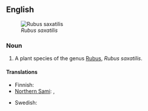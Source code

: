 ==English==
{{wikipedia}}
[[File:Rubus saxatilis02 cropped.jpg|thumb|right|''Rubus saxatilis'']]

===Noun===
{{en-noun|sg=[[stone]] [[bramble]]}}

# A plant species of the genus [[Rubus]], ''Rubus saxatilis''.

====Translations====
{{trans-top}}
* Finnish: {{t-|fi|lillukka}}
* [[Northern Sami]]: {{t|se|veaddemuorji}}, {{t|se|lážžamuorji}}
{{trans-mid}}
* Swedish: {{t|sv|stenbär|n}}
{{trans-bottom}}